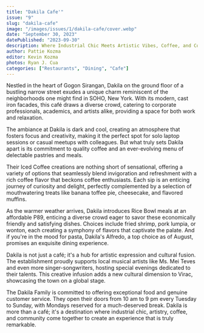 ```yaml
---
title: "Dakila Cafe'"
issue: "9"
slug: "dakila-cafe"
image: "/images/issues/1/dakila-cafe/cover.webp"
date: "September 30, 2023"
datePublished: "2023-09-30"
description: Where Industrial Chic Meets Artistic Vibes, Coffee, and Community.
author: Pattie Kozma
editor: Kevin Kozma
photos: Ryan J. Cua
categories: ["Restaurants", "Dining", "Cafe"]
---
```


Nestled in the heart of Gogon Sirangan, Dakila on the ground floor of a bustling narrow street exudes a unique charm reminiscent of the neighborhoods one might find in SOHO, New York. With its modern, cast iron facades, this café draws a diverse crowd, catering to corporate professionals, academics, and artists alike, providing a space for both work and relaxation.

The ambiance at Dakila is dark and cool, creating an atmosphere that fosters focus and creativity, making it the perfect spot for solo laptop sessions or casual meetups with colleagues. But what truly sets Dakila apart is its commitment to quality coffee and an ever-evolving menu of delectable pastries and meals.

<BlogImage
  width="1000"
  height="1000"
  className="w-full"
  src="/images/issues/1/dakila-cafe/image-4.webp"
  alt="The dining area of Dakila Cafe"
/>

Their Iced Coffee creations are nothing short of sensational, offering a variety of options that seamlessly blend invigoration and refreshment with a rich coffee flavor that beckons coffee enthusiasts. Each sip is an enticing journey of curiosity and delight, perfectly complemented by a selection of mouthwatering treats like banana toffee pie, cheesecake, and flavored muffins.

<div className="flex">
  <TwoColumn>
    <BlogImage
      width="1000"
      height="1000"
      className="w-full"
      src="/images/issues/1/dakila-cafe/image-1.webp"
      alt="A coffee and cupcake shown from an aerial view."
    />
    <BlogImage
      width="1000"
      height="1000"
      className="w-full"
      src="/images/issues/1/dakila-cafe/image-2.webp"
      alt="A Macha milktea and cheesecake on a table."
    />
  </TwoColumn>
</div>

As the warmer weather arrives, Dakila introduces Rice Bowl meals at an affordable
P89, enticing a diverse crowd eager to savor these economically friendly and satisfying
dishes. Choices include fried shrimp, pork lumpia, or wonton, each creating a symphony
of flavors that captivate the palate. And if you're in the mood for pasta, Dakila's
Alfredo, a top choice as of August, promises an exquisite dining experience.

Dakila is not just a café; it's a hub for artistic expression and cultural fusion. The establishment proudly supports local musical artists like Ms. Mei Teves and even more singer-songwriters, hosting special evenings dedicated to their talents. This creative infusion adds a new cultural dimension to Virac, showcasing the town on a global stage.

<BlogImage
  width="1000"
  height="1000"
  className="w-full"
  src="/images/issues/1/dakila-cafe/image-3.webp"
  alt="A mouthwatering display of various dishes at Dakila."
/>

The Dakila Family is committed to offering exceptional food and genuine customer service. They open their doors from 10 am to 9 pm every Tuesday to Sunday, with Mondays reserved for a much-deserved break. Dakila is more than a café; it's a destination where industrial chic, artistry, coffee, and community come together to create an experience that is truly remarkable.
